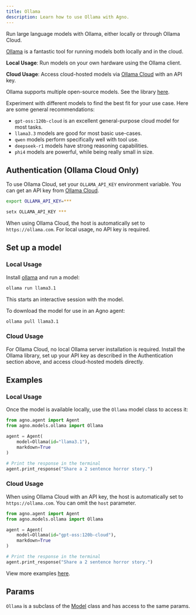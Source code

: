 ```yaml
---
title: Ollama
description: Learn how to use Ollama with Agno.
---
```


Run large language models with Ollama, either locally or through Ollama Cloud.

[Ollama](https://ollama.com) is a fantastic tool for running models both locally and in the cloud.

**Local Usage**: Run models on your own hardware using the Ollama client.

**Cloud Usage**: Access cloud-hosted models via [Ollama Cloud](https://ollama.com) with an API key. 

Ollama supports multiple open-source models. See the library [here](https://ollama.com/library).

Experiment with different models to find the best fit for your use case. Here are some general recommendations:

- `gpt-oss:120b-cloud` is an excellent general-purpose cloud model for most tasks.
- `llama3.3` models are good for most basic use-cases.
- `qwen` models perform specifically well with tool use.
- `deepseek-r1` models have strong reasoning capabilities.
- `phi4` models are powerful, while being really small in size.

## Authentication (Ollama Cloud Only)

To use Ollama Cloud, set your `OLLAMA_API_KEY` environment variable. You can get an API key from [Ollama Cloud](https://ollama.com).

<CodeGroup>

```bash Mac
export OLLAMA_API_KEY=***
```

```bash Windows
setx OLLAMA_API_KEY ***
```

</CodeGroup>

When using Ollama Cloud, the host is automatically set to `https://ollama.com`. For local usage, no API key is required.

## Set up a model

### Local Usage

Install [ollama](https://ollama.com) and run a model:

```bash run model
ollama run llama3.1
```

This starts an interactive session with the model.

To download the model for use in an Agno agent:

```bash pull model
ollama pull llama3.1
```

### Cloud Usage

For Ollama Cloud, no local Ollama server installation is required. Install the Ollama library, set up your API key as described in the Authentication section above, and access cloud-hosted models directly.

## Examples

### Local Usage

Once the model is available locally, use the `Ollama` model class to access it:

<CodeGroup>

```python agent.py
from agno.agent import Agent
from agno.models.ollama import Ollama

agent = Agent(
    model=Ollama(id="llama3.1"),
    markdown=True
)

# Print the response in the terminal
agent.print_response("Share a 2 sentence horror story.")
```

</CodeGroup>

### Cloud Usage

<Note>When using Ollama Cloud with an API key, the host is automatically set to `https://ollama.com`. You can omit the `host` parameter.</Note>

<CodeGroup>

```python agent.py
from agno.agent import Agent
from agno.models.ollama import Ollama

agent = Agent(
    model=Ollama(id="gpt-oss:120b-cloud"),
    markdown=True
)

# Print the response in the terminal
agent.print_response("Share a 2 sentence horror story.")
```

</CodeGroup>

<Note> View more examples [here](/examples/models/ollama/basic). </Note>

## Params

<Snippet file="model-ollama-params.mdx" />

`Ollama` is a subclass of the [Model](/reference/models/model) class and has access to the same params.
